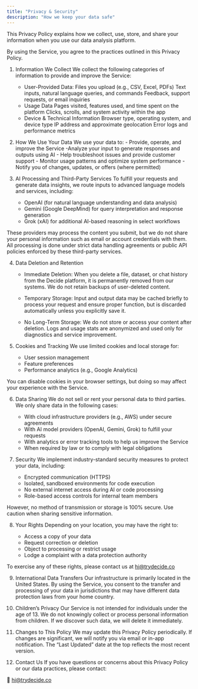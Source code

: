 ```yaml
---
title: "Privacy & Security"
description: "How we keep your data safe"
---
```


This Privacy Policy explains how we collect, use, store, and share your information when you use our data analysis platform.

By using the Service, you agree to the practices outlined in this Privacy Policy.

1. Information We Collect
We collect the following categories of information to provide and improve the Service:

    - User-Provided Data:
        Files you upload (e.g., CSV, Excel, PDFs)
        Text inputs, natural language queries, and commands
        Feedback, support requests, or email inquiries
    - Usage Data
        Pages visited, features used, and time spent on the platform
        Clicks, scrolls, and system activity within the app
    - Device & Technical Information
        Browser type, operating system, and device type
        IP address and approximate geolocation
        Error logs and performance metrics

2. How We Use Your Data
We use your data to:
        - Provide, operate, and improve the Service
        -Analyze your input to generate responses and outputs using AI
        - Help troubleshoot issues and provide customer support
        - Monitor usage patterns and optimize system performance
        - Notify you of changes, updates, or offers (where permitted)

3. AI Processing and Third-Party Services
To fulfill your requests and generate data insights, we route inputs to advanced language models and services, including:

    - OpenAI (for natural language understanding and data analysis)
    - Gemini (Google DeepMind) for query interpretation and response generation
    - Grok (xAI) for additional AI-based reasoning in select workflows
<Note>
These providers may process the content you submit, but we do not share your personal information such as email or account credentials with them.
All processing is done under strict data handling agreements or public API policies enforced by these third-party services.
</Note>

4. Data Deletion and Retention
    - Immediate Deletion: When you delete a file, dataset, or chat history from the Decide platform, it is permanently removed from our systems. We do not retain backups of user-deleted content.

    - Temporary Storage: Input and output data may be cached briefly to process your request and ensure proper function, but is discarded automatically unless you explicitly save it.

    - No Long-Term Storage: We do not store or access your content after deletion. Logs and usage stats are anonymized and used only for diagnostics and service improvement.

5. Cookies and Tracking
We use limited cookies and local storage for:

    - User session management
    - Feature preferences
    - Performance analytics (e.g., Google Analytics)
<Note>    
You can disable cookies in your browser settings, but doing so may affect your experience with the Service.
</Note>

6. Data Sharing
We do not sell or rent your personal data to third parties. We only share data in the following cases:

    - With cloud infrastructure providers (e.g., AWS) under secure agreements
    - With AI model providers (OpenAI, Gemini, Grok) to fulfill your requests
    - With analytics or error tracking tools to help us improve the Service
    - When required by law or to comply with legal obligations

7. Security
We implement industry-standard security measures to protect your data, including:

    - Encrypted communication (HTTPS)
    - Isolated, sandboxed environments for code execution
    - No external internet access during AI or code processing
    - Role-based access controls for internal team members
<Warning>
However, no method of transmission or storage is 100% secure. Use caution when sharing sensitive information.
</Warning>

8. Your Rights
Depending on your location, you may have the right to:

    - Access a copy of your data
    - Request correction or deletion
    - Object to processing or restrict usage
    - Lodge a complaint with a data protection authority

To exercise any of these rights, please contact us at hi@trydecide.co

9. International Data Transfers
Our infrastructure is primarily located in the United States. By using the Service, you consent to the transfer and processing of your data in jurisdictions that may have different data protection laws from your home country.

10. Children’s Privacy
Our Service is not intended for individuals under the age of 13. We do not knowingly collect or process personal information from children. If we discover such data, we will delete it immediately.

11. Changes to This Policy
We may update this Privacy Policy periodically. If changes are significant, we will notify you via email or in-app notification. The “Last Updated” date at the top reflects the most recent version.

12. Contact Us
If you have questions or concerns about this Privacy Policy or our data practices, please contact:

📧 hi@trydecide.co